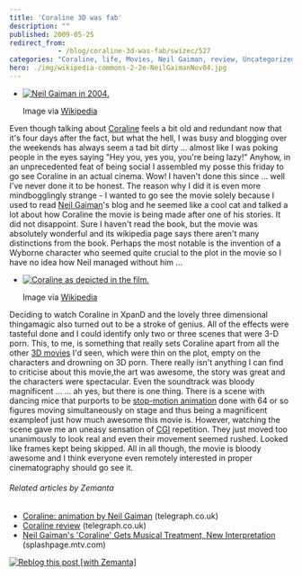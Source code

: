 ```yaml
---
title: 'Coraline 3D was fab'
description: ""
published: 2009-05-25
redirect_from: 
            - /blog/coraline-3d-was-fab/swizec/527
categories: "Coraline, life, Movies, Neil Gaiman, review, Uncategorized"
hero: ./img/wikipedia-commons-2-2e-NeilGaimanNov04.jpg
---
```

- [![Neil Gaiman in 2004.](./img/wikipedia-commons-2-2e-NeilGaimanNov04.jpg "Neil Gaiman in 2004.")](http://commons.wikipedia.org/wiki/Image:NeilGaimanNov04.jpg)

  Image via [Wikipedia](http://commons.wikipedia.org/wiki/Image:NeilGaimanNov04.jpg)

Even though talking about [Coraline](http://en.wikipedia.org/wiki/Coraline "Coraline") feels a bit old and redundant now that it&#x27;s four days after the fact, but what the hell, I was busy and blogging over the weekends has always seem a tad bit dirty ... almost like I was poking people in the eyes saying &quot;Hey you, yes you, you&#x27;re being lazy!&quot; Anyhow, in an unprecedented feat of being social I assembled my posse this friday to go see Coraline in an actual cinema. Wow! I haven&#x27;t done this since ... well I&#x27;ve never done it to be honest. The reason why I did it is even more mindbogglingly strange - I wanted to go see the movie solely because I used to read [Neil Gaiman](http://en.wikipedia.org/wiki/Neil_Gaiman "Neil Gaiman")&#x27;s blog and he seemed like a cool cat and talked a lot about how Coraline the movie is being made after one of his stories. It did not disappoint. Sure I haven&#x27;t read the book, but the movie was absolutely wonderful and its wikipedia page says there aren&#x27;t many distinctions from the book. Perhaps the most notable is the invention of a Wyborne character who seemed quite crucial to the plot in the movie so I have no idea how Neil managed without him ...

- [![Coraline as depicted in the film.](http://upload.wikimedia.org/wikipedia/en/thumb/4/49/Coraline_preview_shot.PNG/300px-Coraline_preview_shot.PNG "Coraline as depicted in the film.")](http://en.wikipedia.org/wiki/Image:Coraline_preview_shot.PNG)

  Image via [Wikipedia](http://en.wikipedia.org/wiki/Image:Coraline_preview_shot.PNG)

Deciding to watch Coraline in XpanD and the lovely three dimensional thingamagic also turned out to be a stroke of genius. All of the effects were tasteful done and I could identify only two or three scenes that were 3-D porn. This, to me, is something that really sets Coraline apart from all the other [3D movies](http://en.wikipedia.org/wiki/3-D_film "3-D film") I&#x27;d seen, which were thin on the plot, empty on the characters and drowning on 3D porn. There really isn&#x27;t anything I can find to criticise about this movie,the art was awesome, the story was great and the characters were spectacular. Even the soundtrack was bloody magnificent ... ... ah yes, but there is one thing. There is a scene with dancing mice that purports to be [stop-motion animation](http://en.wikipedia.org/wiki/Stop_motion "Stop motion") done with 64 or so figures moving simultaneously on stage and thus being a magnificent exampleof just how much awesome this movie is. However, watching the scene gave me an uneasy sensation of [CGI](http://en.wikipedia.org/wiki/Computer-generated_imagery "Computer-generated imagery") repetition. They just moved too unanimously to look real and even their movement seemed rushed. Looked like frames kept being skipped. All in all though, the movie is bloody awesome and I think everyone even remotely interested in proper cinematography should go see it.

###### Related articles by Zemanta

- [Coraline: animation by Neil Gaiman](http://r.zemanta.com/?u=http%3A//www.telegraph.co.uk/culture/film/filmreviews/5307595/Coraline-animation-by-Neil-Gaiman.html&amp;a=4914591&amp;rid=c6070e25-b70f-4e8f-be5d-11dde4467ba5&amp;e=f1fd59e7673e76a57fa9dbf2309c90db) (telegraph.co.uk)
- [Coraline review](http://r.zemanta.com/?u=http%3A//www.telegraph.co.uk/culture/culturecritics/timrobey/5291822/Coraline-review.html&amp;a=4736165&amp;rid=c6070e25-b70f-4e8f-be5d-11dde4467ba5&amp;e=7d30c4efc20440a19f41d61447f71801) (telegraph.co.uk)
- [Neil Gaiman&#x27;s &#x27;Coraline&#x27; Gets Musical Treatment, New Interpretation](http://splashpage.mtv.com/2009/05/19/neil-gaimans-coraline-gets-musical-treatment-new-interpretation/) (splashpage.mtv.com)

[![Reblog this post \[with Zemanta\]](http://img.zemanta.com/reblog_e.png?x-id=c6070e25-b70f-4e8f-be5d-11dde4467ba5)](http://reblog.zemanta.com/zemified/c6070e25-b70f-4e8f-be5d-11dde4467ba5/ "Reblog this post \[with Zemanta]")